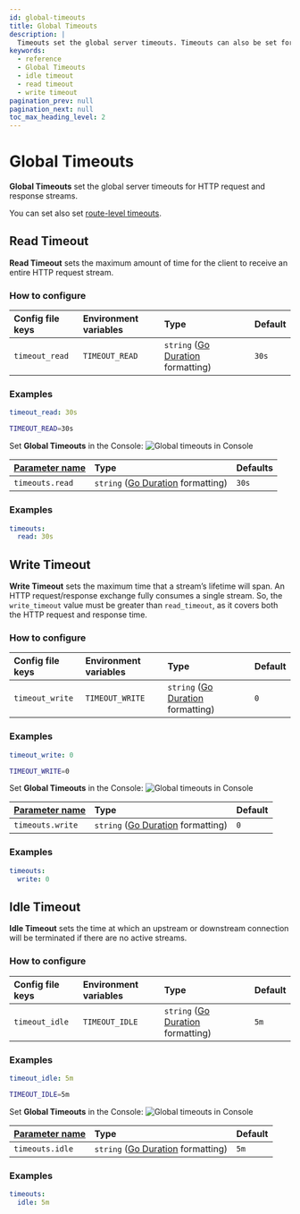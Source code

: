 ```yaml
---
id: global-timeouts
title: Global Timeouts
description: |
  Timeouts set the global server timeouts. Timeouts can also be set for individual routes.
keywords:
  - reference
  - Global Timeouts
  - idle timeout
  - read timeout
  - write timeout
pagination_prev: null
pagination_next: null
toc_max_heading_level: 2
---
```



# Global Timeouts

**Global Timeouts** set the global server timeouts for HTTP request and response streams.

You can set also set [route-level timeouts](/docs/reference/routes/timeouts).

## Read Timeout

**Read Timeout** sets the maximum amount of time for the client to receive an entire HTTP request stream.

### How to configure

<Tabs>
<TabItem value="Core" label="Core">

| **Config file keys** | **Environment variables** | **Type** | **Default** |
| :-- | :-- | :-- | :-- |
| `timeout_read` | `TIMEOUT_READ` | `string` ([Go Duration](https://golang.org/pkg/time/#Duration.String) formatting) | `30s` |

### Examples

```yaml
timeout_read: 30s
```

```bash
TIMEOUT_READ=30s
```

</TabItem>
<TabItem value="Enterprise" label="Enterprise">

Set **Global Timeouts** in the Console: ![Global timeouts in Console](./img/timeouts/timeouts-default.png)

</TabItem>
<TabItem value="Kubernetes" label="Kubernetes">

| **[Parameter name](/docs/deploy/k8s/reference#timeouts)** | **Type** | **Defaults** |
| :-- | :-- | :-- |
| `timeouts.read` | `string` ([Go Duration](https://golang.org/pkg/time/#Duration.String) formatting) | `30s` |

### Examples

```yaml
timeouts:
  read: 30s
```

</TabItem>
</Tabs>

## Write Timeout

**Write Timeout** sets the maximum time that a stream’s lifetime will span. An HTTP request/response exchange fully consumes a single stream. So, the `write_timeout` value must be greater than `read_timeout`, as it covers both the HTTP request and response time.

### How to configure

<Tabs>
<TabItem value="Core" label="Core">

| **Config file keys** | **Environment variables** | **Type** | **Default** |
| :-- | :-- | :-- | :-- |
| `timeout_write` | `TIMEOUT_WRITE` | `string` ([Go Duration](https://golang.org/pkg/time/#Duration.String) formatting) | `0` |

### Examples

```yaml
timeout_write: 0
```

```bash
TIMEOUT_WRITE=0
```

</TabItem>
<TabItem value="Enterprise" label="Enterprise">

Set **Global Timeouts** in the Console: ![Global timeouts in Console](./img/timeouts/timeouts-default.png)

</TabItem>
<TabItem value="Kubernetes" label="Kubernetes">

| **[Parameter name](/docs/deploy/k8s/reference#timeouts)** | **Type** | **Default** |
| :-- | :-- | :-- |
| `timeouts.write` | `string` ([Go Duration](https://golang.org/pkg/time/#Duration.String) formatting) | `0` |

### Examples

```yaml
timeouts:
  write: 0
```

</TabItem>
</Tabs>

## Idle Timeout

**Idle Timeout** sets the time at which an upstream or downstream connection will be terminated if there are no active streams.

### How to configure

<Tabs>
<TabItem value="Core" label="Core">

| **Config file keys** | **Environment variables** | **Type** | **Default** |
| :-- | :-- | :-- | :-- |
| `timeout_idle` | `TIMEOUT_IDLE` | `string` ([Go Duration](https://golang.org/pkg/time/#Duration.String) formatting) | `5m` |

### Examples

```yaml
timeout_idle: 5m
```

```bash
TIMEOUT_IDLE=5m
```

</TabItem>
<TabItem value="Enterprise" label="Enterprise">

Set **Global Timeouts** in the Console: ![Global timeouts in Console](./img/timeouts/timeouts-default.png)

</TabItem>
<TabItem value="Kubernetes" label="Kubernetes">

| **[Parameter name](/docs/deploy/k8s/reference#timeouts)** | **Type** | **Default** |
| :-- | :-- | :-- |
| `timeouts.idle` | `string` ([Go Duration](https://golang.org/pkg/time/#Duration.String) formatting) | `5m` |

### Examples

```yaml
timeouts:
  idle: 5m
```

</TabItem>
</Tabs>

